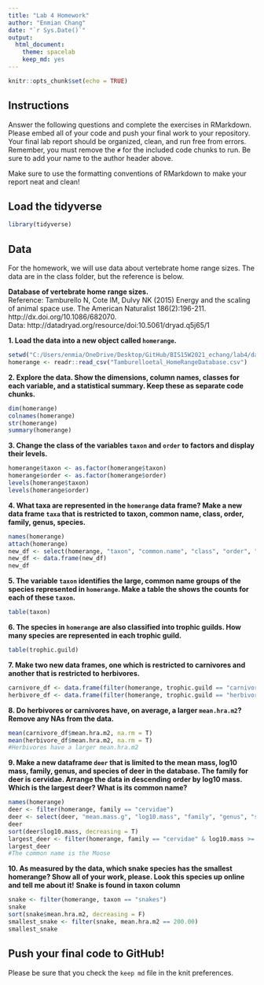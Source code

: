 ```yaml
---
title: "Lab 4 Homework"
author: "Enmian Chang"
date: "`r Sys.Date()`"
output:
  html_document: 
    theme: spacelab
    keep_md: yes
---
```


```r
knitr::opts_chunk$set(echo = TRUE)
```

## Instructions
Answer the following questions and complete the exercises in RMarkdown. Please embed all of your code and push your final work to your repository. Your final lab report should be organized, clean, and run free from errors. Remember, you must remove the `#` for the included code chunks to run. Be sure to add your name to the author header above.  

Make sure to use the formatting conventions of RMarkdown to make your report neat and clean!  

## Load the tidyverse
```r
library(tidyverse)
```

## Data
For the homework, we will use data about vertebrate home range sizes. The data are in the class folder, but the reference is below.  

**Database of vertebrate home range sizes.**  
Reference: Tamburello N, Cote IM, Dulvy NK (2015) Energy and the scaling of animal space use. The American Naturalist 186(2):196-211. http://dx.doi.org/10.1086/682070.  
Data: http://datadryad.org/resource/doi:10.5061/dryad.q5j65/1  

**1. Load the data into a new object called `homerange`.**
```r
setwd("C:/Users/enmia/OneDrive/Desktop/GitHub/BIS15W2021_echang/lab4/data")
homerange <- readr::read_csv("Tamburelloetal_HomeRangeDatabase.csv")
```

**2. Explore the data. Show the dimensions, column names, classes for each variable, and a statistical summary. Keep these as separate code chunks.**  
```r
dim(homerange)
colnames(homerange)
str(homerange)
summary(homerange)
```

**3. Change the class of the variables `taxon` and `order` to factors and display their levels.**  
```r
homerange$taxon <- as.factor(homerange$taxon)
homerange$order <- as.factor(homerange$order)
levels(homerange$taxon)
levels(homerange$order)
```

**4. What taxa are represented in the `homerange` data frame? Make a new data frame `taxa` that is restricted to taxon, common name, class, order, family, genus, species.**  
```r
names(homerange)
attach(homerange)
new_df <- select(homerange, "taxon", "common.name", "class", "order", "family", "genus", "species")
new_df <- data.frame(new_df)
new_df
```

**5. The variable `taxon` identifies the large, common name groups of the species represented in `homerange`. Make a table the shows the counts for each of these `taxon`.**  
```r
table(taxon)
```

**6. The species in `homerange` are also classified into trophic guilds. How many species are represented in each trophic guild.**  
```r
table(trophic.guild)
```

**7. Make two new data frames, one which is restricted to carnivores and another that is restricted to herbivores.**  
```r
carnivore_df <- data.frame(filter(homerange, trophic.guild == "carnivore"))
herbivore_df <- data.frame(filter(homerange, trophic.guild == "herbivore"))
```

**8. Do herbivores or carnivores have, on average, a larger `mean.hra.m2`? Remove any NAs from the data.**  
```r
mean(carnivore_df$mean.hra.m2, na.rm = T)
mean(herbivore_df$mean.hra.m2, na.rm = T)
#Herbivores have a larger mean.hra.m2
```

**9. Make a new dataframe `deer` that is limited to the mean mass, log10 mass, family, genus, and species of deer in the database. The family for deer is cervidae. Arrange the data in descending order by log10 mass. Which is the largest deer? What is its common name?**  
```r
names(homerange)
deer <- filter(homerange, family == "cervidae")
deer <- select(deer, "mean.mass.g", "log10.mass", "family", "genus", "species")
deer
sort(deer$log10.mass, decreasing = T)
largest_deer <- filter(homerange, family == "cervidae" & log10.mass >= 5.48746 )
largest_deer
#The common name is the Moose
```

**10. As measured by the data, which snake species has the smallest homerange? Show all of your work, please. Look this species up online and tell me about it!** **Snake is found in taxon column**    
```r
snake <- filter(homerange, taxon == "snakes")
snake
sort(snake$mean.hra.m2, decreasing = F)
smallest_snake <- filter(snake, mean.hra.m2 == 200.00)
smallest_snake
```

## Push your final code to GitHub!
Please be sure that you check the `keep md` file in the knit preferences.   